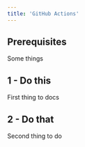 ```yaml
---
title: 'GitHub Actions'
---
```


## Prerequisites

Some things

## 1 - Do this

First thing to docs

## 2 - Do that

Second thing to do